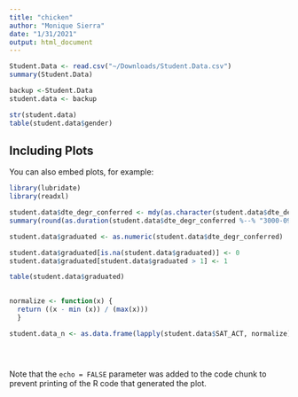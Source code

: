 ```yaml
---
title: "chicken"
author: "Monique Sierra"
date: "1/31/2021"
output: html_document
---
```


```r
Student.Data <- read.csv("~/Downloads/Student.Data.csv")
summary(Student.Data)

backup <-Student.Data
student.data <- backup
```

```r
str(student.data)
table(student.data$gender)
```

## Including Plots

You can also embed plots, for example:

```r
library(lubridate)
library(readxl)

student.data$dte_degr_conferred <- mdy(as.character(student.data$dte_degr_conferred, rm.na= TRUE))
summary(round(as.duration(student.data$dte_degr_conferred %--% "3000-09-15")/dyears(1),1))

student.data$graduated <- as.numeric(student.data$dte_degr_conferred)

student.data$graduated[is.na(student.data$graduated)] <- 0
student.data$graduated[student.data$graduated > 1] <- 1

table(student.data$graduated)
  
```
```r
normalize <- function(x) {
  return ((x - min (x)) / (max(x)))
  }

student.data_n <- as.data.frame(lapply(student.data$SAT_ACT, normalize))
```

```r
```

```r
```

```r
```





Note that the `echo = FALSE` parameter was added to the code chunk to prevent printing of the R code that generated the plot.
